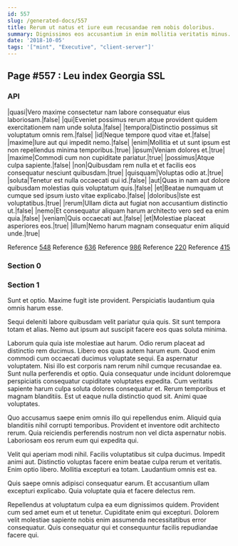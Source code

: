 ```yaml
---
id: 557
slug: /generated-docs/557
title: Rerum ut natus et iure eum recusandae rem nobis doloribus.
summary: Dignissimos eos accusantium in enim mollitia veritatis minus.
date: '2018-10-05'
tags: '["mint", "Executive", "client-server"]'
---
```

## Page #557 : Leu index Georgia SSL

### API

|quasi|Vero maxime consectetur nam labore consequatur eius laboriosam.|false|
|qui|Eveniet possimus rerum atque provident quidem exercitationem nam unde soluta.|false|
|tempora|Distinctio possimus sit voluptatum omnis rem.|false|
|id|Neque tempore quod vitae et.|false|
|maxime|Iure aut qui impedit nemo.|false|
|enim|Mollitia et ut sunt ipsum est non repellendus minima temporibus.|true|
|ipsum|Veniam dolores et.|true|
|maxime|Commodi cum non cupiditate pariatur.|true|
|possimus|Atque culpa sapiente.|false|
|non|Quibusdam rem nulla et et facilis eos consequatur nesciunt quibusdam.|true|
|quisquam|Voluptas odio at.|true|
|soluta|Tenetur est nulla occaecati qui id.|false|
|aut|Quas in nam aut dolore quibusdam molestias quis voluptatum quis.|false|
|et|Beatae numquam ut cumque sed ipsum iusto vitae explicabo.|false|
|doloribus|Iste est voluptatibus.|true|
|rerum|Ullam dicta aut fugiat non accusantium distinctio ut.|false|
|nemo|Et consequatur aliquam harum architecto vero sed ea enim quia.|false|
|veniam|Quis occaecati aut.|false|
|et|Molestiae placeat asperiores eos.|true|
|illum|Nemo harum magnam consequatur enim aliquid unde.|true|

Reference [548](/generated-docs/548)
Reference [636](/generated-docs/636)
Reference [986](/generated-docs/986)
Reference [220](/generated-docs/220)
Reference [415](/generated-docs/415)


### Section 0

### Section 1
Sunt et optio. Maxime fugit iste provident. Perspiciatis laudantium quia omnis harum esse.
 Sequi deleniti labore quibusdam velit pariatur quia quis. Sit sunt tempora totam et alias. Nemo aut ipsum aut suscipit facere eos quas soluta minima.
 Laborum quia quia iste molestiae aut harum. Odio rerum placeat ad distinctio rem ducimus. Libero eos quas autem harum eum. Quod enim commodi cum occaecati ducimus voluptate sequi. Ea aspernatur voluptatem. Nisi illo est corporis nam rerum nihil cumque recusandae ea.
Sunt nulla perferendis et optio. Quia consequatur unde incidunt doloremque perspiciatis consequatur cupiditate voluptates expedita. Cum veritatis sapiente harum culpa soluta dolores consequatur et. Rerum temporibus et magnam blanditiis. Est ut eaque nulla distinctio quod sit. Animi quae voluptates.
 Quo accusamus saepe enim omnis illo qui repellendus enim. Aliquid quia blanditiis nihil corrupti temporibus. Provident et inventore odit architecto rerum. Quia reiciendis perferendis nostrum non vel dicta aspernatur nobis. Laboriosam eos rerum eum qui expedita qui.
 Velit qui aperiam modi nihil. Facilis voluptatibus sit culpa ducimus. Impedit animi aut. Distinctio voluptas facere enim beatae culpa rerum et veritatis.
Enim optio libero. Mollitia excepturi ea totam. Laudantium omnis est ea.
 Quis saepe omnis adipisci consequatur earum. Et accusantium ullam excepturi explicabo. Quia voluptate quia et facere delectus rem.
 Repellendus at voluptatum culpa ea eum dignissimos quidem. Provident cum sed amet eum et ut tenetur. Cupiditate enim qui excepturi. Dolorem velit molestiae sapiente nobis enim assumenda necessitatibus error consequatur. Quis consequatur qui et consequuntur facilis repudiandae facere qui.
